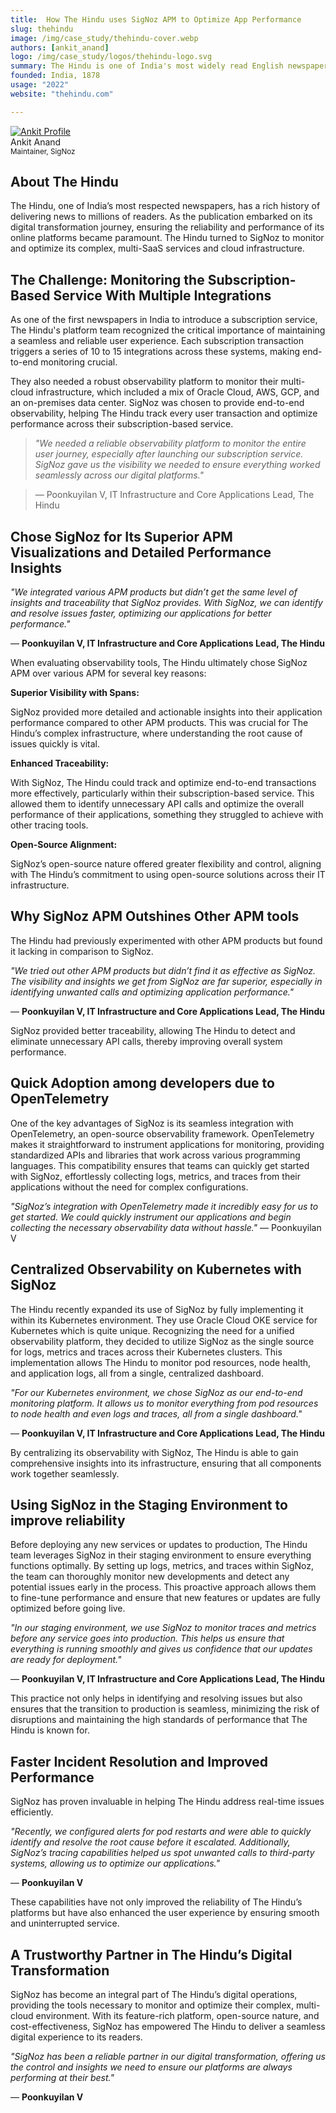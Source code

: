 ```yaml
---
title:  How The Hindu uses SigNoz APM to Optimize App Performance
slug: thehindu
image: /img/case_study/thehindu-cover.webp
authors: [ankit_anand]
logo: /img/case_study/logos/thehindu-logo.svg
summary: The Hindu is one of India's most widely read English newspapers with millions of readers. 
founded: India, 1878
usage: "2022"
website: "thehindu.com"

---
```


<head>
  <link rel="canonical" href="https://signoz.io/case-study/thehindu/"/>
  <meta property="og:image" content="https://signoz.io/img/case_study/thehindu-cover.webp"/>
  <meta name ="twitter:image" content="https://signoz.io/img/case_study/thehindu-cover.webp"/>

</head>

<div class="avatar">
  <a
    class="avatar__photo-link avatar__photo avatar__photo--lg"
    href="https://www.linkedin.com/in/ankit-anand-686a53a1/">
    <img
      alt="Ankit Profile"
      src="/img/users/ankit-anand.webp" />
  </a>
  <div class="avatar__intro">
    <div class="avatar__name">Ankit Anand</div>
    <small class="avatar__subtitle">
      Maintainer, SigNoz
    </small>
  </div>
</div>


## About The Hindu

The Hindu, one of India’s most respected newspapers, has a rich history of delivering news to millions of readers. As the publication embarked on its digital transformation journey, ensuring the reliability and performance of its online platforms became paramount. The Hindu turned to SigNoz to monitor and optimize its complex, multi-SaaS services and cloud infrastructure.

## The Challenge: Monitoring the Subscription-Based Service With Multiple Integrations

As one of the first newspapers in India to introduce a subscription service, The Hindu's platform team recognized the critical importance of maintaining a seamless and reliable user experience. Each subscription transaction triggers a series of 10 to 15 integrations across these systems, making end-to-end monitoring crucial.

They also needed a robust observability platform to monitor their multi-cloud infrastructure, which included a mix of Oracle Cloud, AWS, GCP, and an on-premises data center. SigNoz was chosen to provide end-to-end observability, helping The Hindu track every user transaction and optimize performance across their subscription-based service.

> *"We needed a reliable observability platform to monitor the entire user journey, especially after launching our subscription service. SigNoz gave us the visibility we needed to ensure everything worked seamlessly across our digital platforms."*

> — Poonkuyilan V, IT Infrastructure and Core Applications Lead, The Hindu

## Chose SigNoz for Its Superior APM Visualizations and Detailed Performance Insights

*"We integrated various APM products but didn’t get the same level of insights and traceability that SigNoz provides. With SigNoz, we can identify and resolve issues faster, optimizing our applications for better performance."*

— **Poonkuyilan V, IT Infrastructure and Core Applications Lead, The Hindu**

When evaluating observability tools, The Hindu ultimately chose SigNoz APM over various APM for several key reasons:

**Superior Visibility with Spans:**

SigNoz provided more detailed and actionable insights into their application performance compared to other APM products. This was crucial for The Hindu’s complex infrastructure, where understanding the root cause of issues quickly is vital.

**Enhanced Traceability:**

With SigNoz, The Hindu could track and optimize end-to-end transactions more effectively, particularly within their subscription-based service. This allowed them to identify unnecessary API calls and optimize the overall performance of their applications, something they struggled to achieve with other tracing tools.

**Open-Source Alignment:**

SigNoz’s open-source nature offered greater flexibility and control, aligning with The Hindu’s commitment to using open-source solutions across their IT infrastructure.

## Why SigNoz APM Outshines Other APM tools


The Hindu had previously experimented with other APM products but found it lacking in comparison to SigNoz.

*"We tried out other APM products but didn’t find it as effective as SigNoz. The visibility and insights we get from SigNoz are far superior, especially in identifying unwanted calls and optimizing application performance."*

— **Poonkuyilan V, IT Infrastructure and Core Applications Lead, The Hindu**

SigNoz provided better traceability, allowing The Hindu to detect and eliminate unnecessary API calls, thereby improving overall system performance.


## Quick Adoption among developers due to OpenTelemetry

One of the key advantages of SigNoz is its seamless integration with OpenTelemetry, an open-source observability framework. OpenTelemetry makes it straightforward to instrument applications for monitoring, providing standardized APIs and libraries that work across various programming languages. This compatibility ensures that teams can quickly get started with SigNoz, effortlessly collecting logs, metrics, and traces from their applications without the need for complex configurations.


*"SigNoz’s integration with OpenTelemetry made it incredibly easy for us to get started. We could quickly instrument our applications and begin collecting the necessary observability data without hassle."*
— Poonkuyilan V

## Centralized Observability on Kubernetes with SigNoz

The Hindu recently expanded its use of SigNoz by fully implementing it within its Kubernetes environment. They use Oracle Cloud OKE service for Kubernetes which is quite unique. Recognizing the need for a unified observability platform, they decided to utilize SigNoz as the single source for logs, metrics and traces across their Kubernetes clusters. This implementation allows The Hindu to monitor pod resources, node health, and application logs, all from a single, centralized dashboard.

*"For our Kubernetes environment, we chose SigNoz as our end-to-end monitoring platform. It allows us to monitor everything from pod resources to node health and even logs and traces, all from a single dashboard."*

— **Poonkuyilan V, IT Infrastructure and Core Applications Lead, The Hindu**

<YouTube id="zR-svyPzcnY" mute={false} />

By centralizing its observability with SigNoz, The Hindu is able to gain comprehensive insights into its infrastructure, ensuring that all components work together seamlessly.

## Using SigNoz in the Staging Environment to improve reliability

Before deploying any new services or updates to production, The Hindu team leverages SigNoz in their staging environment to ensure everything functions optimally. By setting up logs, metrics, and traces within SigNoz, the team can thoroughly monitor new developments and detect any potential issues early in the process. This proactive approach allows them to fine-tune performance and ensure that new features or updates are fully optimized before going live.

*"In our staging environment, we use SigNoz to monitor traces and metrics before any service goes into production. This helps us ensure that everything is running smoothly and gives us confidence that our updates are ready for deployment."*

— **Poonkuyilan V, IT Infrastructure and Core Applications Lead, The Hindu**

<YouTube id="iIhHSYRDmOE" mute={false} />

This practice not only helps in identifying and resolving issues but also ensures that the transition to production is seamless, minimizing the risk of disruptions and maintaining the high standards of performance that The Hindu is known for.

## Faster Incident Resolution and Improved Performance

SigNoz has proven invaluable in helping The Hindu address real-time issues efficiently.

*"Recently, we configured alerts for pod restarts and were able to quickly identify and resolve the root cause before it escalated. Additionally, SigNoz’s tracing capabilities helped us spot unwanted calls to third-party systems, allowing us to optimize our applications."*

— **Poonkuyilan V**

These capabilities have not only improved the reliability of The Hindu’s platforms but have also enhanced the user experience by ensuring smooth and uninterrupted service.

## A Trustworthy Partner in The Hindu’s Digital Transformation

SigNoz has become an integral part of The Hindu’s digital operations, providing the tools necessary to monitor and optimize their complex, multi-cloud environment. With its feature-rich platform, open-source nature, and cost-effectiveness, SigNoz has empowered The Hindu to deliver a seamless digital experience to its readers.

*"SigNoz has been a reliable partner in our digital transformation, offering us the control and insights we need to ensure our platforms are always performing at their best."*

— **Poonkuyilan V**